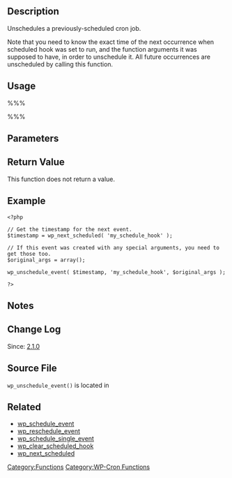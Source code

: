 == Description ==

Unschedules a previously-scheduled cron job.

Note that you need to know the exact time of the next occurrence when scheduled hook was set to run, and the function arguments it was supposed to have, in order to unschedule it. All future occurrences are unscheduled by calling this function.

== Usage ==
%%% <?php wp_unschedule_event( $timestamp, $hook, $args ); ?> %%%
== Parameters ==

{{Parameter|$timestamp|integer|Timestamp of the next occurrence for the scheduled hook to run. [http://codex.wordpress.org/Function_Reference/wp_next_scheduled wp_next_scheduled()] may be useful.|required}}
{{Parameter|$hook|string|Action hook originally provided, the execution of which will be unscheduled.|required}}
{{Parameter|$args|array|Arguments to pass to the hook's callback function. These arguments are used to uniquely identify the scheduled event, so they must be the same as those used when originally scheduling the event.|optional|<tt>array()</tt>}}

== Return Value ==

This function does not return a value.

== Example == 

<pre>
<?php

// Get the timestamp for the next event.
$timestamp = wp_next_scheduled( 'my_schedule_hook' );

// If this event was created with any special arguments, you need to get those too.
$original_args = array();

wp_unschedule_event( $timestamp, 'my_schedule_hook', $original_args );

?>
</pre>

== Notes ==

== Change Log ==

Since: [[Version 2.1|2.1.0]]

== Source File ==

<tt>wp_unschedule_event()</tt> is located in {{Trac|wp-includes/cron.php}}

== Related ==
* [[Function_Reference/wp_schedule_event|wp_schedule_event]]
* [[Function_Reference/wp_reschedule_event | wp_reschedule_event]]
* [[Function_Reference/wp_schedule_single_event|wp_schedule_single_event]]
* [[Function_Reference/wp_clear_scheduled_hook|wp_clear_scheduled_hook]]
* [[Function_Reference/wp_next_scheduled|wp_next_scheduled]]

{{Tag Footer}}

[[Category:Functions]]
[[Category:WP-Cron Functions]]